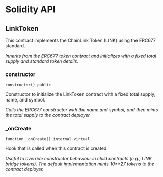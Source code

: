 # Solidity API

## LinkToken

This contract implements the ChainLink Token (LINK) using the ERC677 standard.

_Inherits from the ERC677 token contract and initializes with a fixed total
supply and standard token details._

### constructor

```solidity
constructor() public
```

Constructor to initialize the LinkToken contract with a fixed total supply,
name, and symbol.

_Calls the ERC677 constructor with the name and symbol, and then mints the total
supply to the contract deployer._

### \_onCreate

```solidity
function _onCreate() internal virtual
```

Hook that is called when this contract is created.

_Useful to override constructor behaviour in child contracts (e.g., LINK bridge
tokens). The default implementation mints 10\*\*27 tokens to the contract
deployer._

